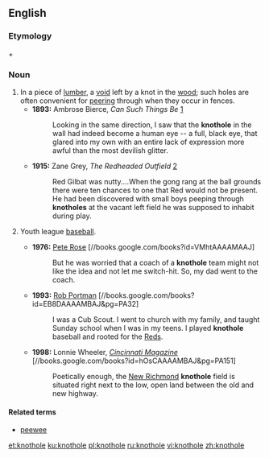 ==English==

===Etymology===
{{term|knot}} + {{term|hole}}

===Noun===
{{en-noun}}
# In a piece of [[lumber]], a [[void]] left by a knot in the [[wood]]; such holes are often convenient for [[peering]] through when they occur in fences.
#*'''1893:''' Ambrose Bierce, ''Can Such Things Be'' [http://etext.virginia.edu/etcbin/ot2www-pubeng?specfile=/texts/english/modeng/publicsearch/modengpub.o2w&act=surround&offset=94501230&tag=Bierce,+Ambrose:+Can+Such+Things+Be,+1893&query=+knothole&id=BieCans]
#*:Looking in the same direction, I saw that the '''knothole''' in the wall had indeed become a human eye -- a full, black eye, that glared into my own with an entire lack of expression more awful than the most devilish glitter.
#*'''1915:''' Zane Grey, ''The Redheaded Outfield'' [http://etext.virginia.edu/etcbin/ot2www-pubeng?specfile=/texts/english/modeng/publicsearch/modengpub.o2w&act=text&offset=329695594&textreg=1&query=knothole&id=GreRedh]
#*:Red Gilbat was nutty....When the gong rang at the ball grounds there were ten chances to one that Red would not be present. He had been discovered with small boys peeping through '''knotholes''' at the vacant left field he was supposed to inhabit during play.
# {{context|US|sports|lang=en}} Youth league [[baseball]].
#*'''1976:''' [[w:Pete Rose|Pete Rose]] [//books.google.com/books?id=VMhtAAAAMAAJ]
#*:But he was worried that a coach of a '''knothole''' team might not like the idea and not let me switch-hit. So, my dad went to the coach.
#*'''1993:''' [[w:Rob Portman|Rob Portman]] [//books.google.com/books?id=EB8DAAAAMBAJ&pg=PA32]
#*:I was a Cub Scout. I went to church with my family, and taught Sunday school when I was in my teens. I played '''knothole''' baseball and rooted for the [[w:Cincinnati Reds|Reds]].
#*'''1998:''' Lonnie Wheeler, ''[[w:Cincinnati Magazine|Cincinnati Magazine]]'' [//books.google.com/books?id=hOsCAAAAMBAJ&pg=PA151]
#*:Poetically enough, the [[w:New Richmond, Ohio|New Richmond]] '''knothole''' field is situated right next to the low, open land between the old and new highway.

====Related terms====
* {{a|baseball}} [[peewee]]

[[et:knothole]]
[[ku:knothole]]
[[pl:knothole]]
[[ru:knothole]]
[[vi:knothole]]
[[zh:knothole]]